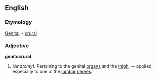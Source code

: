 ==English==

===Etymology===
[[Genital]] + [[crural]]

===Adjective===
'''genitocrural'''

#''(Anatomy):'' Pertaining to the genital [[organ]]s and the [[thigh]]; -- applied especially to one of the [[lumbar]] [[nerve]]s.